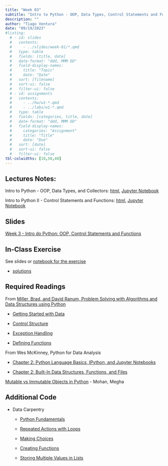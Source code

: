```yaml
---
title: "Week 03"
subtitle: "Intro to Python - OOP, Data Types, Control Statements and Functions"
description: ""
author: "Tiago Ventura"
date: "09/19/2023"
#listing:
  # - id: slides
  #   contents:
  #     - ../slides/week-01/*.qmd
  #   type: table
  #   fields: [title, date]
  #   date-format: "ddd, MMM DD"
  #   field-display-names:
  #     title: "Topic"
  #     date: "Date"
  #   sort: [filename]
  #   sort-ui: false
  #   filter-ui: false
  # - id: assignments
  #   contents:
  #     - ../hw/w1-*.qmd
  #     - ../labs/w1-*.qmd
  #   type: table
  #   fields: [categories, title, date]
  #   date-format: "ddd, MMM DD"
  #   field-display-names:
  #     categories: "Assignment"
  #     title: "Title"
  #     date: "Due"
  #   sort: [date]
  #   sort-ui: false
  #   filter-ui: false
tbl-colwidths: [10,50,40]
---
```


## Lectures Notes:

Intro to Python - OOP, Data Types, and Collectors: [html](/lecture_notes/week-03/_week-03_data_types.html), <a href="/lecture_notes/week-03/_week-03_data_types.ipynb" download> Jupyter Notebook </a>

Intro to Python II - Control Statements and Functions: [html](/lecture_notes/week-03/_week-03_iter_control_functions.html), <a href="/lecture_notes/week-03/_week-03_iter_control_functions.ipynb" download> Jupyter Notebook </a>

## Slides

[Week 3 - Intro do Python: OOP, Control Statements and Functions](/slides/week-3.html)

## In-Class Exercise

See slides or [notebook for the exercise](/lecture_notes/week-03/_week-03_data_types.html)

-   [solutions](/solutions_html/_week_03_solution.html)

## Required Readings

From [Miller, Brad, and David Ranum, Problem Solving with Algorithms and Data Structures using Python](https://runestone.academy/ns/books/published/pythonds/index.html)

-   [Getting Started with Data](https://runestone.academy/ns/books/published/pythonds/Introduction/GettingStartedwithData.html)

-   [Control Structure](https://runestone.academy/ns/books/published/pythonds/Introduction/ControlStructures.html)

-   [Exception Handling](https://runestone.academy/ns/books/published/pythonds/Introduction/ExceptionHandling.html)

-   [Defining Functions](https://runestone.academy/ns/books/published/pythonds/Introduction/DefiningFunctions.html)

From Wes McKinney, Python for Data Analysis

-   [Chapter 2: Python Language Basics, IPython, and Jupyter Notebooks](https://wesmckinney.com/book/python-basics.html)

-   [Chapter 2: Built-In Data Structures, Functions, and Files](https://wesmckinney.com/book/python-builtin.html)

[Mutable vs Immutable Objects in Python](https://medium.com/@meghamohan/mutable-and-immutable-side-of-python-c2145cf72747) - Mohan, Megha

## Additional Code

-   Data Carpentry

    -   [Python Fundamentals](https://swcarpentry.github.io/python-novice-inflammation/01-intro/index.html)

    -   [Repeated Actions with Loops](https://swcarpentry.github.io/python-novice-inflammation/04-loop/index.html)

    -   [Making Choices](https://swcarpentry.github.io/python-novice-inflammation/07-cond/index.html)

    -   [Creating Functions](https://swcarpentry.github.io/python-novice-inflammation/08-func/index.html)

    -   [Storing Multiple Values in Lists](https://swcarpentry.github.io/python-novice-inflammation/05-lists/index.html)
